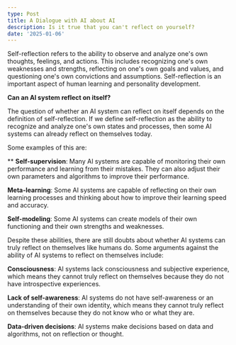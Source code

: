 ```yaml
---
type: Post
title: A Dialogue with AI about AI
description: Is it true that you can't reflect on yourself?
date: '2025-01-06'
---
```

Self-reflection refers to the ability to observe and analyze one's own thoughts, feelings, and actions. This
includes recognizing one's own weaknesses and strengths, reflecting on one's own goals and values, and questioning one's own convictions and assumptions. Self-reflection is an important aspect of human learning and personality development.

**Can an AI system reflect on itself?**

The question of whether an AI
system can reflect on itself depends on the definition of
self-reflection. If we define self-reflection as the ability to
recognize and analyze one's own states and processes, then some AI
systems can already reflect on themselves today.

Some examples of this are:

\*\*
**Self-supervision**: Many AI systems are capable of monitoring their own
performance and learning from their mistakes. They can also adjust their
own parameters and algorithms to improve their performance.

**Meta-learning**: Some AI systems are capable of reflecting on their own
learning processes and thinking about how to improve their learning
speed and accuracy.

**Self-modeling**: Some AI systems can create models of their own functioning and their own strengths and weaknesses.

Despite these abilities, there are still doubts about whether AI systems can
truly reflect on themselves like humans do. Some arguments against the
ability of AI systems to reflect on themselves include:

**Consciousness**: AI systems lack consciousness and subjective experience,
which means they cannot truly reflect on themselves because they do not
have introspective experiences.

**Lack of self-awareness**: AI systems
do not have self-awareness or an understanding of their own identity,
which means they cannot truly reflect on themselves because they do not
know who or what they are.

**Data-driven decisions**: AI systems make decisions based on data and algorithms, not on reflection or thought.



#

